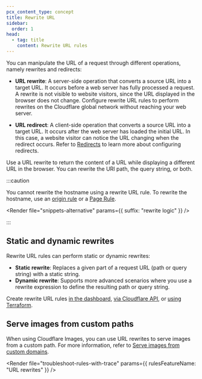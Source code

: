 ```yaml
---
pcx_content_type: concept
title: Rewrite URL
sidebar:
  order: 1
head:
  - tag: title
    content: Rewrite URL rules
---
```



You can manipulate the URL of a request through different operations, namely rewrites and redirects:

- **URL rewrite**: A server-side operation that converts a source URL into a target URL. It occurs before a web server has fully processed a request. A rewrite is not visible to website visitors, since the URL displayed in the browser does not change. Configure rewrite URL rules to perform rewrites on the Cloudflare global network without reaching your web server.

- **URL redirect**: A client-side operation that converts a source URL into a target URL. It occurs after the web server has loaded the initial URL. In this case, a website visitor can notice the URL changing when the redirect occurs. Refer to [Redirects](/rules/url-forwarding/) to learn more about configuring redirects.

Use a URL rewrite to return the content of a URL while displaying a different URL in the browser. You can rewrite the URI path, the query string, or both.

:::caution

You cannot rewrite the hostname using a rewrite URL rule. To rewrite the hostname, use an [origin rule](/rules/origin-rules/) or a [Page Rule](/rules/page-rules/how-to/override-url-or-ip-address/).

<Render file="snippets-alternative" params={{ suffix: "rewrite logic" }} />

:::

## Static and dynamic rewrites

Rewrite URL rules can perform static or dynamic rewrites:

- **Static rewrite**: Replaces a given part of a request URL (path or query string) with a static string.
- **Dynamic rewrite**: Supports more advanced scenarios where you use a rewrite expression to define the resulting path or query string.

Create rewrite URL rules [in the dashboard](/rules/transform/url-rewrite/create-dashboard/), [via Cloudflare API](/rules/transform/url-rewrite/create-api/), or [using Terraform](/terraform/additional-configurations/transform-rules/#create-a-rewrite-url-rule).

## Serve images from custom paths

When using Cloudflare Images, you can use URL rewrites to serve images from a custom path. For more information, refer to [Serve images from custom domains](/images/manage-images/serve-images/serve-from-custom-domains/).

<Render
	file="troubleshoot-rules-with-trace"
	params={{ rulesFeatureName: "URL rewrites" }}
/>
